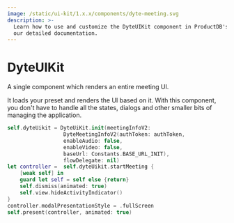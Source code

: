 ```yaml
---
image: /static/ui-kit/1.x.x/components/dyte-meeting.svg
description: >-
  Learn how to use and customize the DyteUIKit component in ProductDB's iOS UiKit with
  our detailed documentation.
---
```


# DyteUIKit

A single component which renders an entire meeting UI.

It loads your preset and renders the UI based on it. With this component, you
don't have to handle all the states, dialogs and other smaller bits of managing
the application.

```swift
self.dyteUikit = DyteUiKit.init(meetingInfoV2:
                  DyteMeetingInfoV2(authToken: authToken,
                  enableAudio: false,
                  enableVideo: false,
                  baseUrl: Constants.BASE_URL_INIT),
                  flowDelegate: nil)
let controller =  self.dyteUikit.startMeeting {
    [weak self] in
    guard let self = self else {return}
    self.dismiss(animated: true)
    self.view.hideActivityIndicator()
}
controller.modalPresentationStyle = .fullScreen
self.present(controller, animated: true)
```

<head>
  <title>iOS DyteUIKit</title>
</head>
